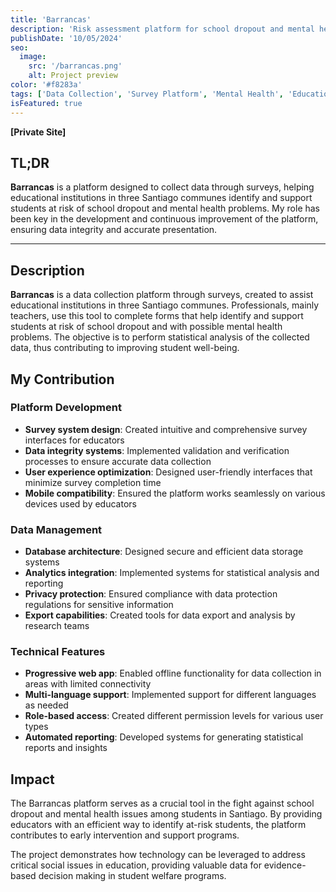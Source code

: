 ```yaml
---
title: 'Barrancas'
description: 'Risk assessment platform for school dropout and mental health problems in three Santiago communes.'
publishDate: '10/05/2024'
seo:
  image:
    src: '/barrancas.png'
    alt: Project preview
color: '#f8283a'
tags: ['Data Collection', 'Survey Platform', 'Mental Health', 'Education', 'Analytics', 'Social Impact']
isFeatured: true
---
```


**[Private Site]**

## **TL;DR**

**Barrancas** is a platform designed to collect data through surveys, helping educational institutions in three Santiago communes identify and support students at risk of school dropout and mental health problems. My role has been key in the development and continuous improvement of the platform, ensuring data integrity and accurate presentation.

---

## **Description**

**Barrancas** is a data collection platform through surveys, created to assist educational institutions in three Santiago communes. Professionals, mainly teachers, use this tool to complete forms that help identify and support students at risk of school dropout and with possible mental health problems. The objective is to perform statistical analysis of the collected data, thus contributing to improving student well-being.

## **My Contribution**

### **Platform Development**

- **Survey system design**: Created intuitive and comprehensive survey interfaces for educators
- **Data integrity systems**: Implemented validation and verification processes to ensure accurate data collection
- **User experience optimization**: Designed user-friendly interfaces that minimize survey completion time
- **Mobile compatibility**: Ensured the platform works seamlessly on various devices used by educators

### **Data Management**

- **Database architecture**: Designed secure and efficient data storage systems
- **Analytics integration**: Implemented systems for statistical analysis and reporting
- **Privacy protection**: Ensured compliance with data protection regulations for sensitive information
- **Export capabilities**: Created tools for data export and analysis by research teams

### **Technical Features**

- **Progressive web app**: Enabled offline functionality for data collection in areas with limited connectivity
- **Multi-language support**: Implemented support for different languages as needed
- **Role-based access**: Created different permission levels for various user types
- **Automated reporting**: Developed systems for generating statistical reports and insights

## **Impact**

The Barrancas platform serves as a crucial tool in the fight against school dropout and mental health issues among students in Santiago. By providing educators with an efficient way to identify at-risk students, the platform contributes to early intervention and support programs.

The project demonstrates how technology can be leveraged to address critical social issues in education, providing valuable data for evidence-based decision making in student welfare programs.
